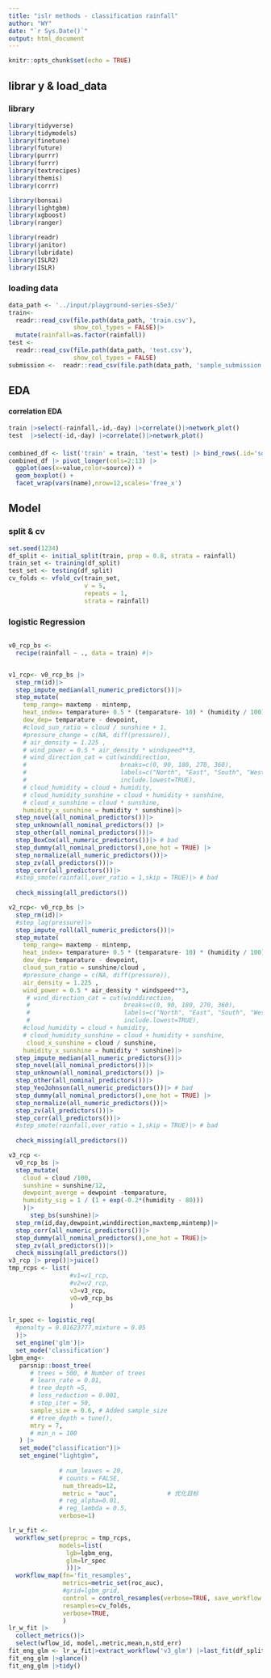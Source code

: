 ---
title: "islr methods - classification rainfall"
author: "WY"
date: "`r Sys.Date()`"
output: html_document
---

```{r setup, include=FALSE}
knitr::opts_chunk$set(echo = TRUE)
```
## librar y & load_data

### library

```{r}
library(tidyverse)
library(tidymodels)
library(finetune)
library(future)
library(purrr)
library(furrr)
library(textrecipes)
library(themis)
library(corrr)

library(bonsai)
library(lightgbm)
library(xgboost)
library(ranger)

library(readr)
library(janitor)
library(lubridate)
library(ISLR2)
library(ISLR)
```

### loading data

```{r}
data_path <- '../input/playground-series-s5e3/'
train<- 
  readr::read_csv(file.path(data_path, 'train.csv'),
                  show_col_types = FALSE)|>
  mutate(rainfall=as.factor(rainfall))
test <- 
  readr::read_csv(file.path(data_path, 'test.csv'),
                  show_col_types = FALSE)
submission <-  readr::read_csv(file.path(data_path, 'sample_submission.csv'),show_col_types = FALSE)
```

## EDA
#### correlation EDA
```{r}
train |>select(-rainfall,-id,-day) |>correlate()|>network_plot()
test  |>select(-id,-day) |>correlate()|>network_plot()
```


####

```{r fig.width=6, fig.height=36}
combined_df <- list('train' = train, 'test'= test) |> bind_rows(.id='source')
combined_df |> pivot_longer(cols=2:13) |>
  ggplot(aes(x=value,color=source)) +
  geom_boxplot() +
  facet_wrap(vars(name),nrow=12,scales='free_x')
```


## Model
### split & cv

```{r}
set.seed(1234)
df_split <- initial_split(train, prop = 0.8, strata = rainfall)
train_set <- training(df_split)
test_set <- testing(df_split)
cv_folds <- vfold_cv(train_set,
                     v = 5,
                     repeats = 1,
                     strata = rainfall)
```


### logistic Regression

```{r cache=FALSE}

```


```{r cache=FALSE}
v0_rcp_bs <- 
  recipe(rainfall ~ ., data = train) #|>


v1_rcp<- v0_rcp_bs |>
  step_rm(id)|>
  step_impute_median(all_numeric_predictors())|> 
  step_mutate(
    temp_range= maxtemp - mintemp,
    heat_index= temparature+ 0.5 * (temparature- 10) * (humidity / 100),
    dew_dep= temparature - dewpoint,
    #cloud_sun_ratio = cloud / sunshine + 1,    
    #pressure_change = c(NA, diff(pressure)),
    # air_density = 1.225 , 
    # wind_power = 0.5 * air_density * windspeed**3,
    # wind_direction_cat = cut(winddirection, 
    #                          breaks=c(0, 90, 180, 270, 360), 
    #                          labels=c("North", "East", "South", "West"), 
    #                          include.lowest=TRUE),
    # cloud_humidity = cloud + humidity,
    # cloud_humidity_sunshine = cloud + humidity + sunshine,
    # cloud_x_sunshine = cloud * sunshine,
    humidity_x_sunshine = humidity * sunshine)|>
  step_novel(all_nominal_predictors())|>
  step_unknown(all_nominal_predictors()) |>
  step_other(all_nominal_predictors())|>
  step_BoxCox(all_numeric_predictors())|> # bad
  step_dummy(all_nominal_predictors(),one_hot = TRUE) |>
  step_normalize(all_numeric_predictors())|>
  step_zv(all_predictors())|>
  step_corr(all_predictors())|>
  #step_smote(rainfall,over_ratio = 1,skip = TRUE)|> # bad 
  
  check_missing(all_predictors())
```


```{r cache=FALSE}
v2_rcp<- v0_rcp_bs |>
  step_rm(id)|>
  #step_lag(pressure)|>
  step_impute_roll(all_numeric_predictors())|>
  step_mutate(
    temp_range= maxtemp - mintemp,
    heat_index= temparature+ 0.5 * (temparature- 10) * (humidity / 100),
    dew_dep= temparature - dewpoint,
    cloud_sun_ratio = sunshine/cloud ,    
    #pressure_change = c(NA, diff(pressure)),
    air_density = 1.225 , 
    wind_power = 0.5 * air_density * windspeed**3,
     # wind_direction_cat = cut(winddirection, 
     #                          breaks=c(0, 90, 180, 270, 360), 
     #                          labels=c("North", "East", "South", "West"), 
     #                          include.lowest=TRUE),
    #cloud_humidity = cloud + humidity,
    # cloud_humidity_sunshine = cloud + humidity + sunshine,
     cloud_x_sunshine = cloud / sunshine,
    humidity_x_sunshine = humidity * sunshine)|>
  step_impute_median(all_numeric_predictors())|> 
  step_novel(all_nominal_predictors())|>
  step_unknown(all_nominal_predictors()) |>
  step_other(all_nominal_predictors())|>
  step_YeoJohnson(all_numeric_predictors())|> # bad
  step_dummy(all_nominal_predictors(),one_hot = TRUE) |>
  step_normalize(all_numeric_predictors())|>
  step_zv(all_predictors())|>
  step_corr(all_predictors())|>
  #step_smote(rainfall,over_ratio = 1,skip = TRUE)|> # bad 
  
  check_missing(all_predictors())
```


```{r cache=FALSE}
v3_rcp <- 
  v0_rcp_bs |>
  step_mutate(
    cloud = cloud /100,
    sunshine = sunshine/12,
    dewpoint_averge = dewpoint -temparature,
    humidity_sig = 1 / (1 + exp(-0.2*(humidity - 80)))
    )|>
      step_bs(sunshine)|>
  step_rm(id,day,dewpoint,winddirection,maxtemp,mintemp)|>
  step_corr(all_numeric_predictors())|>
  step_dummy(all_nominal_predictors(),one_hot = TRUE)|>
  step_zv(all_predictors())|>
  check_missing(all_predictors())
v3_rcp |> prep()|>juice()
tmp_rcps <- list(
                 #v1=v1_rcp,
                 #v2=v2_rcp,
                 v3=v3_rcp,
                 v0=v0_rcp_bs
                 )

lr_spec <- logistic_reg(
  #penalty = 0.01623777,mixture = 0.05
  )|>
  set_engine('glm')|>
  set_mode('classification')
lgbm_eng<-
   parsnip::boost_tree(
      # trees = 500, # Number of trees
      # learn_rate = 0.01,
      # tree_depth =5,
      # loss_reduction = 0.001,
      # stop_iter = 50,  
      sample_size = 0.6, # Added sample_size
      # #tree_depth = tune(),
      mtry = 7,
      # min_n = 100
   ) |>
   set_mode("classification")|>
   set_engine("lightgbm",
              
              # num_leaves = 20,
              # counts = FALSE,
               num_threads=12,
               metric = "auc",              # 优化目标
              # reg_alpha=0.01,
              # reg_lambda = 0.5,
              verbose=1) 

lr_w_fit <-
  workflow_set(preproc = tmp_rcps,
              models=list(
                lgb=lgbm_eng,
                glm=lr_spec
                ))|>
  workflow_map(fn='fit_resamples',
               metrics=metric_set(roc_auc),
               #grid=lgbm_grid,
               control = control_resamples(verbose=TRUE, save_workflow = TRUE),
               resamples=cv_folds,
               verbose=TRUE,
               )
lr_w_fit |>
  collect_metrics()|>
  select(wflow_id, model,.metric,mean,n,std_err)
fit_eng_glm <- lr_w_fit|>extract_workflow('v3_glm') |>last_fit(df_split) |> extract_fit_engine()
fit_eng_glm |>glance()
fit_eng_glm |>tidy()
```


